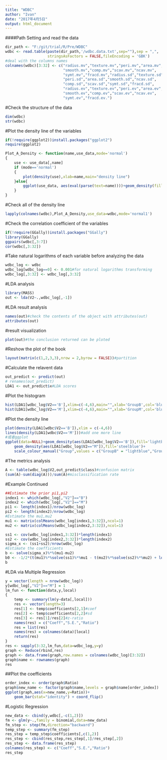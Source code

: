 ```yaml
---
title: "WDBC"
author: "Ivan"
date: "2017年4月5日"
output: html_document
---
```


####Path Setting and read the data
```r
dir_path <- "F:/git/trial/R/Pre/WDBC"
wdbc <- read.table(paste(dir_path,'/wdbc.data.txt',sep=""),sep = ",",
                   stringsAsFactors = FALSE,fileEncoding = 'GBK')
#deal with the columns names
colnames(wdbc)[3:32] <- c("radius.mv","texture.mv","peri.mv","area.mv",
                          "smooth.mv","comp.mv","scav.mv","ncav.mv",
                          "symt.mv","fracd.mv","radius.sd","texture.sd",
                          "peri.sd","area.sd","smooth.sd","ncav.sd",
                          "comp.sd","scav.sd","symt.sd","fracd.sd",
                          "radius.ev","texture.ev","peri.ev","area.ev",
                          "smooth.ev","comp.ev","scav.ev","ncav.ev",
                          "symt.ev","fracd.ev.")
```
#Check the structure of the data
```r
dim(wdbc)
str(wdbc)
```
#Plot the density line of the variables
```r
if(!require(ggplot2))install.packages("ggplot2")
require(ggplot2)

Plot_A_Density <- function(name,use_data,mode='normal')
{
    use <- use_data[,name]
    if (mode=='normal')
    {
        plot(density(use),xlab=name,main="density line")
    }else{
        ggplot(use_data, aes(eval(parse(text=name))))+geom_density(fill='lightblue')+xlab(name)
    }
}
```
#Check all of the density line
```r
lapply(colnames(wdbc),Plot_A_Density,use_data=wdbc,mode='normal1')
```
#Check the correlation coefficient of the variables
```r
if(!require(GGally))install.packages("GGally")
library(GGally)
ggpairs(wdbc[,3:7])
cor(wdbc[,3:32])
```
#Take natural logarithms of each variable before analyzing the data
```r
wdbc_log <- wdbc
wdbc_log[wdbc_log==0] <- 0.001#for natural logarithms transforming
wdbc_log[,3:32] <- wdbc_log[,3:32]
```
#LDA analysis
```r
library(MASS)
out <- lda(V2~.,wdbc_log[,-1])
```
#LDA result analysis
```r
names(out)#check the contents of the object with attributes(out)
attributes(out)
```
#result visualization
```r
plot(out)#the conclusion returned can be ploted
```
#Reshow the plot of the book
```r
layout(matrix(c(1,2,3,3),nrow = 2,byrow = FALSE))#partition
```
#Calculate the relavent data
```r
out_predict <- predict(out)
# renames(out_predict)
LDA1 <- out_predict$x#LDA scores
```
#Plot the histogram
```r
hist(LDA1[wdbc_log$V2=='B'],xlim=c(-4,6),main="",xlab='GroupB',col='blue')
hist(LDA1[wdbc_log$V2=='M'],xlim=c(-4,6),main="",xlab='GroupM',col='blue')
```
#Plot the density line
```r
plot(density(LDA1[wdbc$V2=='B']),xlim = c(-4,6))
lines(density(LDA1[wdbc$V2=='M']))#add one more line
#或者ggplot
ggplot(data=NULL)+geom_density(aes(LDA1[wdbc_log$V2=='B']),fill='lightblue')+
    geom_density(aes(LDA1[wdbc_log$V2=="M"]),fill='steelblue')+
    scale_colour_manual("Group",values = c("GroupB" = "lightblue","GroupM" = "steelblue"))
```
#The metrics analysis
```r
A <- table(wdbc_log$V2,out_predict$class)#confusion matrix
(sum(A)-sum(diag(A)))/sum(A)#misclassification rate
```

#Example Continued
```r
##Estimate the prior pi1,pi2
index1 <- which(wdbc_log[,"V2"]=="B")
index2 <- which(wdbc_log[,"V2"]=="M")
pi1 <- length(index1)/nrow(wdbc_log)
pi2 <- length(index2)/nrow(wdbc_log)
#Estimate the mu1,mu2
mu1 <- matrix(colMeans(wdbc_log[index1,3:32]),ncol=1)
mu2 <- matrix(colMeans(wdbc_log[index2,3:32]),ncol=1)

ss1 <- cov(wdbc_log[index1,3:32])*length(index1)
ss2 <- cov(wdbc_log[index2,3:32])*length(index2)
sigma_x <- (ss1+ss2)/nrow(wdbc_log)
#Estimate the coefficients
b <- solve(sigma_x)%*%(mu1-mu2)
b0 <- -1/2*(t(mu1)%*%solve(ss1)%*%mu1 - t(mu2)%*%solve(ss2)%*%mu2) + log(pi1) - log(pi2)
b
```

#LDA via Multiple Regression
```r
y = vector(length = nrow(wdbc_log))
y[wdbc_log[,"V2"]=="M"] = 1
lm_fun <- function(data,y,local)
{
    temp <- summary(lm(y~data[,local]))
    res <- vector(length=3)
    res[1] <- temp$coefficients[2,1]#coef
    res[2] <- temp$coefficients[2,2]#sd
    res[3] <- res[1]/res[2]#z-ratio
    names(res) = c("Coeff","S.E.","Ratio")
    res = list(res)
    names(res) = colnames(data)[local]
    return(res)
}
res <- sapply(3:32,lm_fun,data=wdbc_log,y=y)
graph <- Reduce(rbind,res)
graph <- data.frame(graph,row.names = colnames(wdbc_log)[3:32])
graph$name <- rownames(graph)
res
```
##Plot the coefficients 
```r
order_index <- order(graph$Ratio)
graph$new_name <- factor(graph$name,levels = graph$name[order_index])
ggplot(graph,aes(x=new_name,y=Ratio))+
    geom_bar(stat="identity") + coord_flip()
```

#Logistic Regression
```r
new_data <- cbind(y,wdbc[,-c(1,2)])
fm <- glm(y~.,family = binomial,data=new_data)
fm_step <- step(fm,direction="backward")
temp_step <- summary(fm_step)
res_step = temp_step$coefficients[,c(1,2)]
res_step <- cbind(res_step,res_step[,1]/res_step[,2])
res_step <- data.frame(res_step)
colnames(res_step) <- c("Coeff","S.E.","Ratio")
res_step

```







